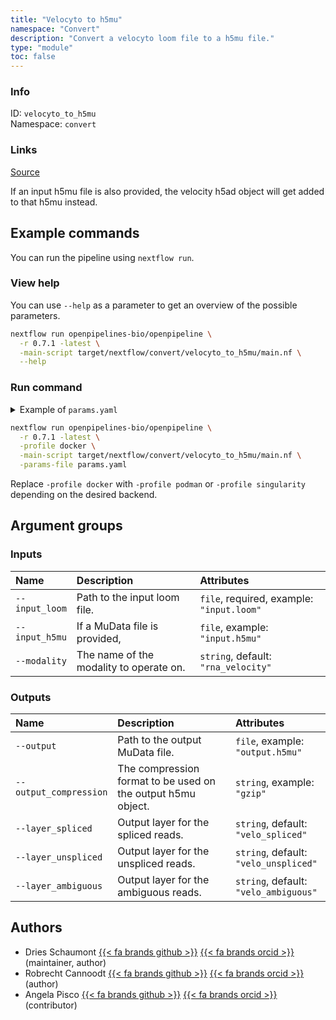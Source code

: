 ```yaml
---
title: "Velocyto to h5mu"
namespace: "Convert"
description: "Convert a velocyto loom file to a h5mu file."
type: "module"
toc: false
---
```


::: {.column-margin}

### Info

ID: `velocyto_to_h5mu`  
Namespace: `convert`

### Links
[Source](https://github.com/openpipelines-bio/openpipeline/blob/main/src/velocity/velocyto_to_h5mu){.btn-action .btn-sm .btn-info .btn role="button"}

:::

If an input h5mu file is also provided, the velocity
h5ad object will get added to that h5mu instead.


## Example commands

You can run the pipeline using `nextflow run`.

### View help

You can use `--help` as a parameter to get an overview of the possible parameters.

```bash
nextflow run openpipelines-bio/openpipeline \
  -r 0.7.1 -latest \
  -main-script target/nextflow/convert/velocyto_to_h5mu/main.nf \
  --help
```

### Run command

<details>
<summary>Example of `params.yaml`</summary>
```yaml

```
</details>

```bash
nextflow run openpipelines-bio/openpipeline \
  -r 0.7.1 -latest \
  -profile docker \
  -main-script target/nextflow/convert/velocyto_to_h5mu/main.nf \
  -params-file params.yaml
```

:::{.callout-note}
Replace `-profile docker` with `-profile podman` or `-profile singularity` depending on the desired backend.
:::

## Argument groups

### Inputs

|Name           |Description                             |Attributes                                |
|:--------------|:---------------------------------------|:-----------------------------------------|
|`--input_loom` |Path to the input loom file.            |`file`, required, example: `"input.loom"` |
|`--input_h5mu` |If a MuData file is provided,           |`file`, example: `"input.h5mu"`           |
|`--modality`   |The name of the modality to operate on. |`string`, default: `"rna_velocity"`       |


### Outputs

|Name                   |Description                                                  |Attributes                            |
|:----------------------|:------------------------------------------------------------|:-------------------------------------|
|`--output`             |Path to the output MuData file.                              |`file`, example: `"output.h5mu"`      |
|`--output_compression` |The compression format to be used on the output h5mu object. |`string`, example: `"gzip"`           |
|`--layer_spliced`      |Output layer for the spliced reads.                          |`string`, default: `"velo_spliced"`   |
|`--layer_unspliced`    |Output layer for the unspliced reads.                        |`string`, default: `"velo_unspliced"` |
|`--layer_ambiguous`    |Output layer for the ambiguous reads.                        |`string`, default: `"velo_ambiguous"` |

## Authors

  * Dries Schaumont [{{< fa brands github >}}](https://github.com/DriesSchaumont) [{{< fa brands orcid >}}](https://orcid.org/0000-0002-4389-0440) (maintainer, author)
  * Robrecht Cannoodt [{{< fa brands github >}}](https://github.com/rcannood) [{{< fa brands orcid >}}](https://orcid.org/0000-0003-3641-729X) (author)
  * Angela Pisco [{{< fa brands github >}}](https://github.com/aopisco) [{{< fa brands orcid >}}](https://orcid.org/0000-0003-0142-2355) (contributor)
